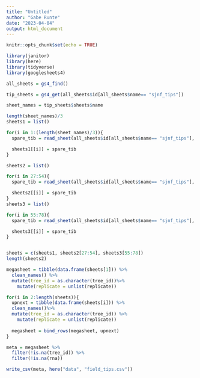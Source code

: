 ```yaml
---
title: "Untitled"
author: "Gabe Runte"
date: "2023-04-04"
output: html_document
---
```


```r
knitr::opts_chunk$set(echo = TRUE)

library(janitor)
library(here)
library(tidyverse)
library(googlesheets4)
```

```r
all_sheets = gs4_find()

tip_sheets = gs4_get(all_sheets$id[all_sheets$name== "sjnf_tips"])

sheet_names = tip_sheets$sheets$name
```

```r
length(sheet_names)/3
sheets1 = list()

for(i in 1:(length(sheet_names)/3)){
  spare_tib = read_sheet(all_sheets$id[all_sheets$name== "sjnf_tips"], sheet = sheet_names[i])

  sheets1[[i]] = spare_tib
}

sheets2 = list()

for(i in 27:54){
  spare_tib = read_sheet(all_sheets$id[all_sheets$name== "sjnf_tips"], sheet = sheet_names[i])

  sheets2[[i]] = spare_tib
}
sheets3 = list()

for(i in 55:78){
  spare_tib = read_sheet(all_sheets$id[all_sheets$name== "sjnf_tips"], sheet = sheet_names[i])

  sheets3[[i]] = spare_tib
}


sheets = c(sheets1, sheets2[27:54], sheets3[55:78])
length(sheets2)
```

```r

megasheet = tibble(data.frame(sheets[1])) %>% 
  clean_names() %>% 
  mutate(tree_id = as.character(tree_id))%>% 
    mutate(replicate = unlist(replicate))

for(i in 2:length(sheets)){
  upnext = tibble(data.frame(sheets[i])) %>% 
  clean_names()%>% 
  mutate(tree_id = as.character(tree_id)) %>% 
    mutate(replicate = unlist(replicate))
  
  megasheet = bind_rows(megasheet, upnext)
}

meta = megasheet %>% 
  filter(!is.na(tree_id)) %>% 
  filter(!is.na(rna)) 

write_csv(meta, here("data", "field_tips.csv"))
```

